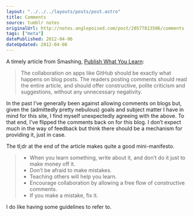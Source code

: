 ```yaml
---
layout: "../../../layouts/posts/post.astro"
title: Comments
source: tumblr notes
originalUrl: http://notes.anglepoised.com/post/20577813506/comments
tags: ["meta"]
datePublished: 2012-04-06
dateUpdated: 2012-04-06
---
```


A timely article from Smashing, [Publish What You Learn](http://www.smashingmagazine.com/2012/03/30/publish-what-you-learn/):

> The collaboration on apps like GitHub should be exactly what happens on blog posts. The readers posting comments should read the entire article, and should offer constructive, polite criticism and suggestions, without any unnecessary negativity.

In the past I’ve generally been against allowing comments on blogs but, given the (admittedly pretty nebulous) goals and subject matter I have in mind for this site, I find myself unexpectedly agreeing with the above. To that end, I’ve flipped the comments back on for this blog. I don’t expect much in the way of feedback but think there should be a mechanism for providing it, just in case.

The tl;dr at the end of the article makes quite a good mini-manifesto.

> - When you learn something, write about it, and don’t do it just to make money off it.
> - Don’t be afraid to make mistakes.
> - Teaching others will help you learn.
> - Encourage collaboration by allowing a free flow of constructive comments.
> - If you make a mistake, fix it.

I do like having some guidelines to refer to.
